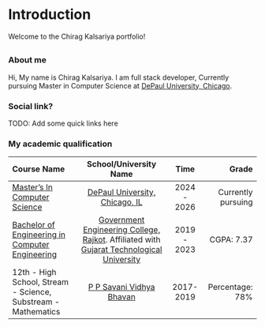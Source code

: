 # Introduction

Welcome to the Chirag Kalsariya portfolio!

##

### About me

Hi, My name is Chirag Kalsariya. 
I am full stack developer, 
Currently pursuing Master in Computer Science at [DePaul University, Chicago](https://www.depaul.edu/Pages/default.aspx).

### Social link?
TODO: Add some quick links here

### My academic qualification

| Course Name        | School/University Name |   Time | Grade |
| :------------ | :---------: | :----------: | ----------: |
| [Master’s In Computer Science](https://www.cdm.depaul.edu/academics/Pages/MS-in-Computer-Science.aspx) | [DePaul University, Chicago, IL](https://www.depaul.edu/Pages/default.aspx) | 2024 - 2026 | Currently pursuing |
| [Bachelor of Engineering in Computer Engineering](https://gecrajkot.ac.in/computer-engineering/) | [Government Engineering College, Rajkot](https://gecrajkot.ac.in/). Affiliated with [Gujarat Technological University](https://www.gtu.ac.in/) | 2019 - 2023 | CGPA: 7.37 |
| 12th - High School, Stream - Science, Substream - Mathematics | [P P Savani Vidhya Bhavan](https://www.gsebeservice.com/) | 2017-2019 | Percentage: 78% |